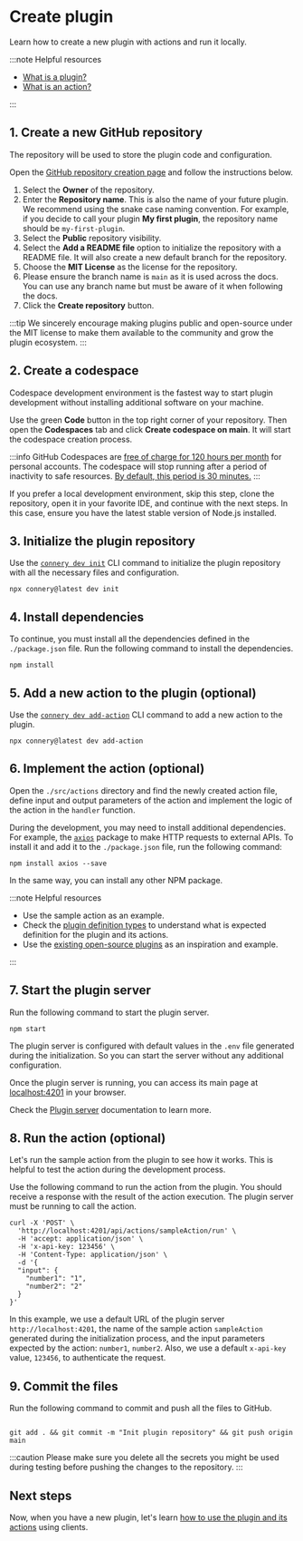 # Create plugin

Learn how to create a new plugin with actions and run it locally.

:::note Helpful resources

- [What is a plugin?](/docs/introduction/core-concepts#plugin)
- [What is an action?](/docs/introduction/core-concepts#action)

:::

## 1. Create a new GitHub repository

The repository will be used to store the plugin code and configuration.

Open the [GitHub repository creation page](https://github.com/new) and follow the instructions below.

1. Select the **Owner** of the repository.
2. Enter the **Repository name**. This is also the name of your future plugin.
   We recommend using the snake case naming convention.
   For example, if you decide to call your plugin **My first plugin**, the repository name should be `my-first-plugin`.
3. Select the **Public** repository visibility.
4. Select the **Add a README file** option to initialize the repository with a README file.
   It will also create a new default branch for the repository.
5. Choose the **MIT License** as the license for the repository.
6. Please ensure the branch name is `main` as it is used across the docs.
   You can use any branch name but must be aware of it when following the docs.
7. Click the **Create repository** button.

:::tip
We sincerely encourage making plugins public and open-source under the MIT license
to make them available to the community and grow the plugin ecosystem.
:::

## 2. Create a codespace

Codespace development environment is the fastest way to start plugin development without installing additional software on your machine.

Use the green **Code** button in the top right corner of your repository.
Then open the **Codespaces** tab and click **Create codespace on main**.
It will start the codespace creation process.

:::info
GitHub Codespaces are [free of charge for 120 hours per month](https://docs.github.com/en/billing/managing-billing-for-github-codespaces/about-billing-for-github-codespaces#monthly-included-storage-and-core-hours-for-personal-accounts) for personal accounts.
The codespace will stop running after a period of inactivity to safe resources.
[By default, this period is 30 minutes.](https://docs.github.com/en/codespaces/customizing-your-codespace/setting-your-timeout-period-for-github-codespaces?tool=webui#about-the-idle-timeout)
:::

If you prefer a local development environment, skip this
step, clone the repository, open it in your favorite IDE, and continue with
the next steps. In this case, ensure you have the latest stable version of Node.js installed.

## 3. Initialize the plugin repository

Use the [`connery dev init`](/docs/cli/connery-dev-init) CLI command to initialize the plugin repository with all the necessary files and configuration.

```
npx connery@latest dev init
```

## 4. Install dependencies

To continue, you must install all the dependencies defined in the `./package.json` file.
Run the following command to install the dependencies.

```
npm install
```

## 5. Add a new action to the plugin (optional)

Use the [`connery dev add-action`](/docs/cli/connery-dev-add-action) CLI command to add a new action to the plugin.

```
npx connery@latest dev add-action
```

## 6. Implement the action (optional)

Open the `./src/actions` directory and find the newly created action file,
define input and output parameters of the action and implement the logic of the action in the `handler` function.

During the development, you may need to install additional dependencies.
For example, the [`axios`](https://github.com/axios/axios) package to make HTTP requests to external APIs.
To install it and add it to the `./package.json` file, run the following command:

```
npm install axios --save
```

In the same way, you can install any other NPM package.

:::note Helpful resources

- Use the sample action as an example.
- Check the [plugin definition types](/docs/sdk/api-reference#plugin-definition-types)
  to understand what is expected definition for the plugin and its actions.
- Use the [existing open-source plugins](/docs/plugins/) as an inspiration and example.

:::

## 7. Start the plugin server

Run the following command to start the plugin server.

```
npm start
```

The plugin server is configured with default values in the `.env` file generated during the initialization.
So you can start the server without any additional configuration.

Once the plugin server is running, you can access its main page at [localhost:4201](http://localhost:4201) in your browser.

Check the [Plugin server](/docs/sdk/plugin-server/) documentation to learn more.

## 8. Run the action (optional)

Let's run the sample action from the plugin to see how it works.
This is helpful to test the action during the development process.

Use the following command to run the action from the plugin.
You should receive a response with the result of the action execution.
The plugin server must be running to call the action.

```
curl -X 'POST' \
  'http://localhost:4201/api/actions/sampleAction/run' \
  -H 'accept: application/json' \
  -H 'x-api-key: 123456' \
  -H 'Content-Type: application/json' \
  -d '{
  "input": {
    "number1": "1",
    "number2": "2"
  }
}'
```

In this example, we use a default URL of the plugin server `http://localhost:4201`, the name of the sample action `sampleAction` generated during the initialization process, and the input parameters expected by the action: `number1`, `number2`.
Also, we use a default `x-api-key` value, `123456`, to authenticate the request.

## 9. Commit the files

Run the following command to commit and push all the files to GitHub.

```

git add . && git commit -m "Init plugin repository" && git push origin main

```

:::caution
Please make sure you delete all the secrets you might be used during testing before pushing the changes to the repository.
:::

## Next steps

Now, when you have a new plugin, let's learn [how to use the plugin and its actions](/docs/quickstart/use-plugin) using clients.
